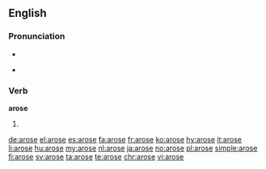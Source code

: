 ==English==

===Pronunciation===
* {{IPA|/əˈrɔʊs/}}
* {{audio|en-us-arose.ogg|Audio (US)|lang=en}}
*: {{rhymes|əʊz}}

===Verb===
'''arose'''

# {{en-simple past of|arise}}

[[de:arose]]
[[el:arose]]
[[es:arose]]
[[fa:arose]]
[[fr:arose]]
[[ko:arose]]
[[hy:arose]]
[[it:arose]]
[[li:arose]]
[[hu:arose]]
[[my:arose]]
[[nl:arose]]
[[ja:arose]]
[[no:arose]]
[[pl:arose]]
[[simple:arose]]
[[fi:arose]]
[[sv:arose]]
[[ta:arose]]
[[te:arose]]
[[chr:arose]]
[[vi:arose]]